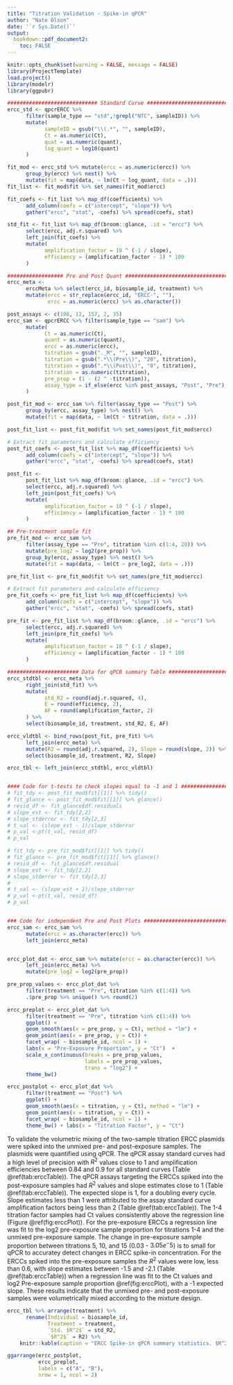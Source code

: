 ```yaml
---
title: "Titration Validation - Spike-in qPCR"
author: "Nate Olson"
date: '`r Sys.Date()`'
output:
  bookdown::pdf_document2: 
    toc: FALSE
--- 
```


```r
knitr::opts_chunk$set(warning = FALSE, message = FALSE) 
library(ProjectTemplate)
load.project()
library(modelr)
library(ggpubr)
```


```r
############################# Standard Curve ###################################
ercc_std <- qpcrERCC %>%
      filter(sample_type == "std",!grepl("NTC", sampleID)) %>%
      mutate(
            sampleID = gsub("\\(.*", "", sampleID),
            Ct = as.numeric(Ct),
            quat = as.numeric(quant),
            log_quant = log10(quant)
      )

fit_mod <- ercc_std %>% mutate(ercc = as.numeric(ercc)) %>%
      group_by(ercc) %>% nest() %>%
      mutate(fit = map(data, ~ lm(Ct ~ log_quant, data = .)))
fit_list <- fit_mod$fit %>% set_names(fit_mod$ercc)

fit_coefs <- fit_list %>% map_df(coefficients) %>%
      add_column(coefs = c("intercept", "slope")) %>%
      gather("ercc", "stat", -coefs) %>% spread(coefs, stat)

std_fit <- fit_list %>% map_df(broom::glance, .id = "ercc") %>%
      select(ercc, adj.r.squared) %>%
      left_join(fit_coefs) %>%
      mutate(
            amplification_factor = 10 ^ (-1 / slope),
            efficiency = (amplification_factor - 1) * 100
      )

################## Pre and Post Quant #########################################
ercc_meta <-
      erccMeta %>% select(ercc_id, biosample_id, treatment) %>%
      mutate(ercc = str_replace(ercc_id, "ERCC-", ""),
             ercc = as.numeric(ercc) %>% as.character())

post_assays <- c(108, 12, 157, 2, 35)
ercc_sam <- qpcrERCC %>% filter(sample_type == "sam") %>%
      mutate(
            Ct = as.numeric(Ct),
            quant = as.numeric(quant),
            ercc = as.numeric(ercc),
            titration = gsub("._M", "", sampleID),
            titration = gsub(".*\\(Pre\\)", "20", titration),
            titration = gsub(".*\\(Post\\)", "0", titration),
            titration = as.numeric(titration),
            pre_prop = (1 - (2 ^ -titration)),
            assay_type = if_else(ercc %in% post_assays, "Post", "Pre")
      )

post_fit_mod <- ercc_sam %>% filter(assay_type == "Post") %>%
      group_by(ercc, assay_type) %>% nest() %>%
      mutate(fit = map(data, ~ lm(Ct ~ titration, data = .)))

post_fit_list <- post_fit_mod$fit %>% set_names(post_fit_mod$ercc)

# Extract fit parameters and calculate efficiency
post_fit_coefs <- post_fit_list %>% map_df(coefficients) %>%
      add_column(coefs = c("intercept", "slope")) %>%
      gather("ercc", "stat", -coefs) %>% spread(coefs, stat)

post_fit <-
      post_fit_list %>% map_df(broom::glance, .id = "ercc") %>%
      select(ercc, adj.r.squared) %>%
      left_join(post_fit_coefs) %>%
      mutate(
            amplification_factor = 10 ^ (-1 / slope),
            efficiency = (amplification_factor - 1) * 100
      )

## Pre-treatment sample fit
pre_fit_mod <- ercc_sam %>%
      filter(assay_type == "Pre", titration %in% c(1:4, 20)) %>%
      mutate(pre_log2 = log2(pre_prop)) %>%
      group_by(ercc, assay_type) %>% nest() %>%
      mutate(fit = map(data, ~ lm(Ct ~ pre_log2, data = .)))

pre_fit_list <- pre_fit_mod$fit %>% set_names(pre_fit_mod$ercc)

# Extract fit parameters and calculate efficiency
pre_fit_coefs <- pre_fit_list %>% map_df(coefficients) %>%
      add_column(coefs = c("intercept", "slope")) %>%
      gather("ercc", "stat", -coefs) %>% spread(coefs, stat)

pre_fit <- pre_fit_list %>% map_df(broom::glance, .id = "ercc") %>%
      select(ercc, adj.r.squared) %>%
      left_join(pre_fit_coefs) %>%
      mutate(
            amplification_factor = 10 ^ (-1 / slope),
            efficiency = (amplification_factor - 1) * 100
      )

####################### Data for qPCR summary Table ############################
ercc_stdtbl <- ercc_meta %>%
      right_join(std_fit) %>%
      mutate(
            std_R2 = round(adj.r.squared, 4),
            E = round(efficiency, 2),
            AF = round(amplification_factor, 2)
      ) %>%
      select(biosample_id, treatment, std_R2, E, AF)

ercc_vldtbl <- bind_rows(post_fit, pre_fit) %>%
      left_join(ercc_meta) %>%
      mutate(R2 = round(adj.r.squared, 2), Slope = round(slope, 2)) %>%
      select(biosample_id, treatment, R2, Slope)

ercc_tbl <- left_join(ercc_stdtbl, ercc_vldtbl)


#### Code for t-tests to check slopes equal to -1 and 1 #######################
# fit_tdy <- post_fit_mod$fit[[1]] %>% tidy()
# fit_glance <- post_fit_mod$fit[[1]] %>% glance()
# resid_df <- fit_glance$df.residuals
# slope_est <- fit_tdy[2,2]
# slope_stderror <- fit_tdy[2,3]
# t_val <- (slope_est - 1)/slope_stderror
# p_val <-pt(t_val, resid_df)
# p_val

# fit_tdy <- pre_fit_mod$fit[[1]] %>% tidy()
# fit_glance <- pre_fit_mod$fit[[1]] %>% glance()
# resid_df <- fit_glance$df.residual
# slope_est <- fit_tdy[2,2]
# slope_stderror <- fit_tdy[2,3]
#
# t_val <- (slope_est + 1)/slope_stderror
# p_val <-pt(t_val, resid_df)
# p_val


### Code for independent Pre and Post Plots ###################################
ercc_sam <- ercc_sam %>%
      mutate(ercc = as.character(ercc)) %>%
      left_join(ercc_meta)


ercc_plot_dat <- ercc_sam %>% mutate(ercc = as.character(ercc)) %>%
      left_join(ercc_meta) %>%
      mutate(pre_log2 = log2(pre_prop))

pre_prop_values <- ercc_plot_dat %>%
      filter(treatment == "Pre", titration %in% c(1:4)) %>% 
      .$pre_prop %>% unique() %>% round(2)

ercc_preplot <- ercc_plot_dat %>%
      filter(treatment == "Pre", titration %in% c(1:4)) %>%
      ggplot() +
      geom_smooth(aes(x = pre_prop, y = Ct), method = "lm") +
      geom_point(aes(x = pre_prop, y = Ct)) +
      facet_wrap( ~ biosample_id, ncol = 1) +
      labs(x = "Pre-Exposure Proportion", y = "Ct")  +
      scale_x_continuous(breaks = pre_prop_values, 
                         labels = pre_prop_values, 
                         trans = "log2") +     
      theme_bw()

ercc_postplot <- ercc_plot_dat %>%
      filter(treatment == "Post") %>%
      ggplot() +
      geom_smooth(aes(x = titration, y = Ct), method = "lm") +
      geom_point(aes(x = titration, y = Ct)) +
      facet_wrap( ~ biosample_id, ncol = 1) +
      theme_bw() + labs(x = "Titration Factor", y = "Ct")
```

To validate the volumetric mixing of the two-sample titration ERCC plasmids were spiked into the unmixed pre- and post-exposure samples. 
The plasmids were quantified using qPCR. 
The qPCR assay standard curves had a high level of precision with $R^2$ values close to 1 and amplification efficiencies between 0.84 and 0.9 for all standard curves (Table \@ref(tab:erccTable)). 
The qPCR assays targeting the ERCCs spiked into the post-exposure samples had $R^2$ values and slope estimates  close to 1 (Table \@ref(tab:erccTable)). 
The expected slope is 1, for a doubling every cycle. 
Slope estimates less than 1 were attributed to the assay standard curve amplification factors being less than 2 (Table \@ref(tab:erccTable)). 
The 1-4 titration factor samples had Ct values consistently above the regression line (Figure \@ref(fig:erccPlot)). 
For the pre-exposure ERCCs a regression line was fit to the log2 pre-exposure sample proportion for titrations 1-4 and the unmixed pre-exposure sample. 
The change in pre-exposure sample proportion between titrations 5, 10, and 15 ($0.03$ - $3.05e^-5$) is to small for qPCR to accuratey detect changes in ERCC spike-in concentration. 
For the ERCCs spiked into the pre-exposure samples the $R^2$ values were low, less than 0.6, with slope estimates between -1.5 and -2.1 (Table \@ref(tab:erccTable)) when a regression line was fit to the Ct values and log2 Pre-exposure sample proportion \@ref(fig:erccPlot), with a -1 expected slope. 
These results indicate that the unmixed pre- and post-exposure samples were volumetrically mixed according to the mixture design.

```r
ercc_tbl %>% arrange(treatment) %>% 
      rename(Individual = biosample_id, 
             Treatment = treatment, 
             `Std. $R^2$` = std_R2,
             `$R^2$` = R2) %>% 
    knitr::kable(caption = "ERCC Spike-in qPCR summary statistics. $R^2$, Efficiency (E), and amplification factor (AF) for standard curves. $R^2$ and slope for titration qPCR results for the titration series.", booktabs = TRUE, 'pandoc', escape = FALSE)
```

```r
ggarrange(ercc_postplot, 
          ercc_preplot,
          labels = c("A", "B"),
          nrow = 1, ncol = 2)
```



